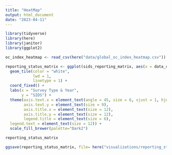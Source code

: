 ```yaml
---
title: "HeatMap"
output: html_document
date: "2023-04-11"
---
```


```r
library(tidyverse)
library(here)
library(janitor)
library(ggplot2)
```

```r
oc_index_heatmap <- read_csv(here("data/global_oc_index_heatmap.csv"))
```

```r
reporting_status_matrix <- ggplot(sids_reporting_matrix, aes(x = data_collection_year, y = Country, fill = completion_status)) +
  geom_tile(color = "white",
            lwd = 1,
            linetype = 1) +
  coord_fixed() +
  labs(x = "Survey Type & Year",
       y = "SIDS") +
  theme(axis.text.x = element_text(angle = 45, size = 6, vjust = 1, hjust = 1),
        axis.text.y = element_text(size = 9),
        axis.title.x = element_text(size = 12),
        axis.title.y = element_text(size = 12),
        legend.title = element_text(size = 6),
  legend.text = element_text(size = 12)) +
  scale_fill_brewer(palette="Dark2") 

reporting_status_matrix

ggsave(reporting_status_matrix, file= here("visualizations/reporting_status_matrix.png"), scale=2)
```

